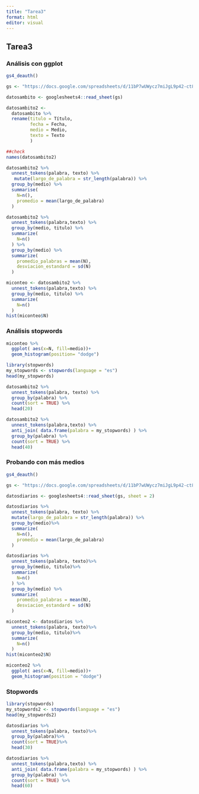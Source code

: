 ```yaml
---
title: "Tarea3"
format: html
editor: visual
---
```


## Tarea3

### Análisis con ggplot

```r
gs4_deauth()

gs <- "https://docs.google.com/spreadsheets/d/11bP7wUWycz7miJgL9p42-ct8hB4jePN6DcvrKJ3WnoM/edit#gid=0"

datosambito <- googlesheets4::read_sheet(gs)

```

```r
datosambito2 <- 
  datosambito %>% 
  rename(titulo = Título,
         fecha = Fecha,
         medio = Medio,
         texto = Texto
         )

##check
names(datosambito2)
```

```r
datosambito2 %>% 
  unnest_tokens(palabra, texto) %>% 
   mutate(largo_de_palabra = str_length(palabra)) %>% 
  group_by(medio) %>% 
  summarise(
    N=n(),
    promedio = mean(largo_de_palabra)
  )
```

```r
datosambito2 %>% 
  unnest_tokens(palabra,texto) %>% 
  group_by(medio, titulo) %>% 
  summarize(
    N=n()
  ) %>% 
  group_by(medio) %>% 
  summarize(
    promedio_palabras = mean(N),
    desviacion_estandard = sd(N)
  )
```

```r
miconteo <- datosambito2 %>% 
  unnest_tokens(palabra,texto) %>% 
  group_by(medio, titulo) %>% 
  summarize(
    N=n()
  )
hist(miconteo$N)
```

### Análisis stopwords

```r
miconteo %>%
  ggplot( aes(x=N, fill=medio))+
  geom_histogram(position= "dodge")
```

```r
library(stopwords)
my_stopwords <- stopwords(language = "es")
head(my_stopwords)
```

```r
datosambito2 %>%
  unnest_tokens(palabra, texto) %>%
  group_by(palabra) %>%
  count(sort = TRUE) %>%
  head(20)
```

```r
datosambito2 %>% 
  unnest_tokens(palabra,texto) %>%
  anti_join( data.frame(palabra = my_stopwords) ) %>% 
  group_by(palabra) %>% 
  count(sort = TRUE) %>% 
  head(40)
```


### Probando con más medios

```r
gs4_deauth()

gs <- "https://docs.google.com/spreadsheets/d/11bP7wUWycz7miJgL9p42-ct8hB4jePN6DcvrKJ3WnoM/edit#gid=1383341564"

datosdiarios <- googlesheets4::read_sheet(gs, sheet = 2)
```

```r
datosdiarios %>%
  unnest_tokens(palabra, texto) %>%
  mutate(largo_de_palabra = str_length(palabra)) %>%
  group_by(medio)%>%
  summarize(
    N=n(),
    promedio = mean(largo_de_palabra)
  )
```

```r
datosdiarios %>%
  unnest_tokens(palabra, texto)%>%
  group_by(medio, titulo)%>%
  summarize(
    N=n()
  ) %>%
  group_by(medio) %>%
  summarize(
    promedio_palabras = mean(N),
    desviacion_estandard = sd(N)
  )
```

```r
miconteo2 <- datosdiarios %>%
  unnest_tokens(palabra, texto)%>%
  group_by(medio, titulo)%>%
  summarize(
    N=n()
  )
hist(miconteo2$N)
```

```r
miconteo2 %>%
  ggplot( aes(x=N, fill=medio))+
  geom_histogram(position = "dodge")
```

### Stopwords

```r
library(stopwords)
my_stopwords2 <- stopwords(language = "es")
head(my_stopwords2)
```
```r
datosdiarios %>%
  unnest_tokens(palabra, texto)%>%
  group_by(palabra)%>%
  count(sort = TRUE)%>%
  head(30)
```
```r
datosdiarios %>% 
  unnest_tokens(palabra,texto) %>%
  anti_join( data.frame(palabra = my_stopwords) ) %>% 
  group_by(palabra) %>% 
  count(sort = TRUE) %>% 
  head(60)
```

